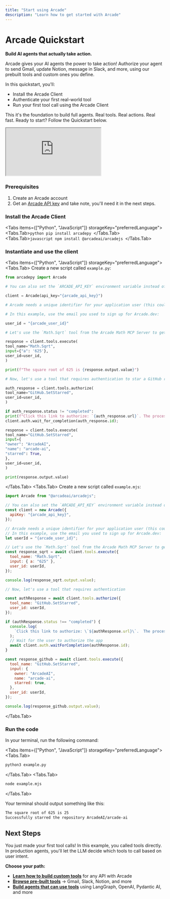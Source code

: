 ```yaml
---
title: "Start using Arcade"
description: "Learn how to get started with Arcade"
---
```



# Arcade Quickstart

<div className="grid grid-cols-1 md:grid-cols-[4fr_3fr] gap-8">
  <div>
<strong>Build AI agents that actually take action.</strong>

Arcade gives your AI agents the power to take action! Authorize your agent to send Gmail, update Notion, message in Slack, and more, using our prebuilt tools and custom ones you define.

In this quickstart, you'll:

- Install the Arcade Client
- Authenticate your first real-world tool
- Run your first tool call using the Arcade Client

This it's the foundation to build full agents. Real tools. Real actions. Real fast.
Ready to start? Follow the Quickstart below.

  </div>
  <iframe
   className="aspect-video w-full max-w-[900px] rounded-xl shadow-2xl"
   src="https://www.youtube.com/embed/USoqJOOUP6c?si=ontrjjatjmqMfTHN"
   title="Arcade Quickstart"
   allow="fullscreen; accelerometer; autoplay; clipboard-write; encrypted-media; gyroscope; picture-in-picture; web-share"
   referrerPolicy="strict-origin-when-cross-origin"
   ></iframe>
</div>

<Steps>

### Prerequisites

1. Create an <SignupLink linkLocation="docs:call-tools-directly">Arcade account</SignupLink>
1. Get an [Arcade API key](/home/api-keys) and take note, you'll need it in the next steps.

### Install the Arcade Client

<Tabs items={["Python", "JavaScript"]} storageKey="preferredLanguage">
  <Tabs.Tab>```python pip install arcadepy ```</Tabs.Tab>
  <Tabs.Tab>```javascript npm install @arcadeai/arcadejs ```</Tabs.Tab>
</Tabs>

### Instantiate and use the client

<Tabs items={["Python", "JavaScript"]} storageKey="preferredLanguage">
<Tabs.Tab>
Create a new script called `example.py`:
```python
from arcadepy import Arcade

# You can also set the `ARCADE_API_KEY` environment variable instead of passing it as a parameter.

client = Arcade(api_key="{arcade_api_key}")

# Arcade needs a unique identifier for your application user (this could be an email address, a UUID, etc).

# In this example, use the email you used to sign up for Arcade.dev:

user_id = "{arcade_user_id}"

# Let's use the `Math.Sqrt` tool from the Arcade Math MCP Server to get the square root of a number.

response = client.tools.execute(
tool_name="Math.Sqrt",
input={"a": '625'},
user_id=user_id,
)

print(f"The square root of 625 is {response.output.value}")

# Now, let's use a tool that requires authentication to star a GitHub repository

auth_response = client.tools.authorize(
tool_name="GitHub.SetStarred",
user_id=user_id,
)

if auth_response.status != "completed":
print(f"Click this link to authorize: `{auth_response.url}`. The process will continue once you have authorized the app." ) # Wait for the user to authorize the app
client.auth.wait_for_completion(auth_response.id);

response = client.tools.execute(
tool_name="GitHub.SetStarred",
input={
"owner": "ArcadeAI",
"name": "arcade-ai",
"starred": True,
},
user_id=user_id,
)

print(response.output.value)

````
</Tabs.Tab>
<Tabs.Tab>
Create a new script called `example.mjs`:
```javascript
import Arcade from "@arcadeai/arcadejs";

// You can also set the `ARCADE_API_KEY` environment variable instead of passing it as a parameter.
const client = new Arcade({
  apiKey: "{arcade_api_key}",
});

// Arcade needs a unique identifier for your application user (this could be an email address, a UUID, etc).
// In this example, use the email you used to sign up for Arcade.dev:
let userId = "{arcade_user_id}";

// Let's use the `Math.Sqrt` tool from the Arcade Math MCP Server to get the square root of a number.
const response_sqrt = await client.tools.execute({
  tool_name: "Math.Sqrt",
  input: { a: "625" },
  user_id: userId,
});

console.log(response_sqrt.output.value);

// Now, let's use a tool that requires authentication

const authResponse = await client.tools.authorize({
  tool_name: "GitHub.SetStarred",
  user_id: userId,
});

if (authResponse.status !== "completed") {
  console.log(
    `Click this link to authorize: \`${authResponse.url}\`.  The process will continue once you have authorized the app.`,
  );
  // Wait for the user to authorize the app
  await client.auth.waitForCompletion(authResponse.id);
}

const response_github = await client.tools.execute({
  tool_name: "GitHub.SetStarred",
  input: {
    owner: "ArcadeAI",
    name: "arcade-ai",
    starred: true,
  },
  user_id: userId,
});

console.log(response_github.output.value);
````

</Tabs.Tab>
</Tabs>

### Run the code

In your terminal, run the following command:

<Tabs items={["Python", "JavaScript"]} storageKey="preferredLanguage">
<Tabs.Tab>

```bash
python3 example.py
```

</Tabs.Tab>
<Tabs.Tab>

```bash
node example.mjs
```

</Tabs.Tab>
</Tabs>

Your terminal should output something like this:

```bash
The square root of 625 is 25
Successfully starred the repository ArcadeAI/arcade-ai
```

</Steps>

## Next Steps

You just made your first tool calls! In this example, you called tools directly. In production agents, you'll let the LLM decide which tools to call based on user intent.

**Choose your path:**

- **[Learn how to build custom tools](/home/build-tools/create-a-mcp-server)** for any API with Arcade
- **[Browse pre-built tools](/mcp-servers)** → Gmail, Slack, Notion, and more
- **[Build agents that can use tools](/home/agent-frameworks-overview)** using LangGraph, OpenAI, Pydantic AI, and more
